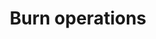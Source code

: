 ---
title: Burn operations
index: true
full: true
description: Get burn operations of type `op_type` successfully read at `burn_height`.
---
